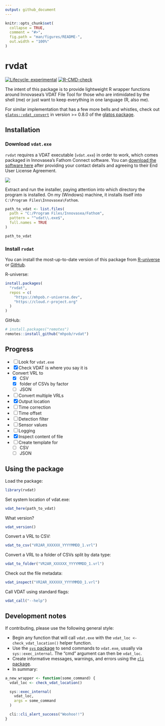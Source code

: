 ```yaml
---
output: github_document
---
```


<!-- README.md is generated from README.Rmd. Please edit that file -->

```r
knitr::opts_chunk$set(
  collapse = TRUE,
  comment = "#>",
  fig.path = "man/figures/README-",
  out.width = "100%"
)
```

# rvdat

<!-- badges: start -->
[![Lifecycle: experimental](https://img.shields.io/badge/lifecycle-experimental-orange.svg)](https://lifecycle.r-lib.org/articles/stages.html#experimental)
[![R-CMD-check](https://github.com/mhpob/rvdat/actions/workflows/R-CMD-check.yaml/badge.svg)](https://github.com/mhpob/rvdat/actions/workflows/R-CMD-check.yaml)
<!-- badges: end -->

The intent of this package is to provide lightweight R wrapper functions around Innovasea's VDAT File Tool for those who are intimidated by the shell (me) or just want to keep everything in one language (R, also me).

For similar implementation that has a few more bells and whistles, check out [`glatos::vdat_convert`](https://github.com/ocean-tracking-network/glatos/blob/dev/R/util-vdat.r) in version >= 0.8.0 of the [glatos package](https://github.com/ocean-tracking-network/glatos).

## Installation

### Download `vdat.exe`

`rvdat` requires a VDAT executable (`vdat.exe`) in order to work, which comes packaged in Innovasea's Fathom Connect software. You can [download the software here](https://support.fishtracking.innovasea.com/s/downloads) after providing your contact details and agreeing to their End User License Agreement.

![](man/figures/README-fathom_connect_download.png)

Extract and run the installer, paying attention into which directory the program is installed. On my (Windows) machine, it installs itself into `C:\Program Files\Innovasea\Fathom`.

```r
path_to_vdat <- list.files(
  path = "C:/Program Files/Innovasea/Fathom",
  pattern = "^vdat\\.exe$",
  full.names = TRUE
)

path_to_vdat
```

### Install `rvdat`

You can install the most-up-to-date version of this package from [R-universe](https://mhpob.r-universe.dev/rvdat) or [GitHub](https://github.com/mhpob/rvdat).

R-universe:
```r
install.packages(
  "rvdat",
  repos = c(
    "https://mhpob.r-universe.dev",
    "https://cloud.r-project.org"
  )
)
```

GitHub:
```r
# install.packages("remotes")
remotes::install_github("mhpob/rvdat")
```

## Progress
-   [ ] Look for `vdat.exe`
-   [X] Check VDAT is where you say it is
-   Convert VRL to
    -   [X] CSV
    -   [X] folder of CSVs by factor
    -   [ ] JSON
-   [ ] Convert multiple VRLs
-   [X] Output location
-   [ ] Time correction
-   [ ] Time offset
-   [ ] Detection filter
-   [ ] Sensor values
-   [ ] Logging
-   [X] Inspect content of file
-   [ ] Create template for
    -   [ ] CSV
    -   [ ] JSON


## Using the package

Load the package:
```r
library(rvdat)
```

Set system location of vdat.exe:
```r
vdat_here(path_to_vdat)
```

What version?
```r
vdat_version()
```

Convert a VRL to CSV:
```r
vdat_to_csv("VR2AR_XXXXXX_YYYYMMDD_1.vrl")
```

Convert a VRL to a folder of CSVs split by data type:
```r
vdat_to_folder("VR2AR_XXXXXX_YYYYMMDD_1.vrl")
```

Check out the file metadata:

```r
vdat_inspect("VR2AR_XXXXXX_YYYYMMDD_1.vrl")
```


Call VDAT using standard flags:
```r
vdat_call("--help")
```


## Development notes
If contributing, please use the following general style:

-   Begin any function that will call `vdat.exe` with the `vdat_loc <- check_vdat_location()` helper function.
-   Use the [`sys` package](https://jeroen.r-universe.dev/sys) to send commands to `vdat.exe`, usually via `sys::exec_internal`. The "cmd" argument can then be `vdat_loc`.
-   Create informative messages, warnings, and errors using the [`cli` package](https://cli.r-lib.org/).
-   In summary:

```r
a_new_wrapper <- function(some_command) {
  vdat_loc <- check_vdat_location()

  sys::exec_internal(
    vdat_loc,
    args = some_command
  )

  cli::cli_alert_success("Woohoo!!")
}
```
